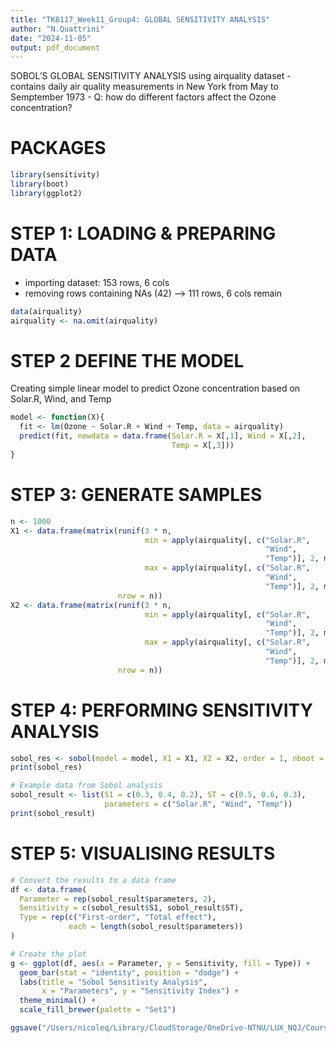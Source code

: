 ```yaml
---
title: "TK8117_Week11_Group4: GLOBAL SENSITIVITY ANALYSIS"
author: "N.Quattrini"
date: "2024-11-05"
output: pdf_document
---
```


SOBOL'S GLOBAL SENSITIVITY ANALYSIS using airquality dataset
- contains daily air quality measurements in New York from May to Semptember 1973
- Q: how do different factors affect the Ozone concentration? 

# PACKAGES
```r
library(sensitivity)
library(boot)
library(ggplot2)
```

# STEP 1: LOADING & PREPARING DATA
  - importing dataset: 153 rows, 6 cols
  - removing rows containing NAs (42) --> 111 rows, 6 cols remain
```r
data(airquality)
airquality <- na.omit(airquality) 
```

# STEP 2 DEFINE THE MODEL
Creating simple linear model to predict Ozone concentration based on Solar.R, 
  Wind, and Temp
```r
model <- function(X){
  fit <- lm(Ozone ~ Solar.R + Wind + Temp, data = airquality)
  predict(fit, newdata = data.frame(Solar.R = X[,1], Wind = X[,2], 
                                    Temp = X[,3]))
}
```

# STEP 3: GENERATE SAMPLES
```r
n <- 1000
X1 <- data.frame(matrix(runif(3 * n, 
                              min = apply(airquality[, c("Solar.R", 
                                                         "Wind", 
                                                         "Temp")], 2, min), 
                              max = apply(airquality[, c("Solar.R", 
                                                         "Wind", 
                                                         "Temp")], 2, max)), 
                        nrow = n))
X2 <- data.frame(matrix(runif(3 * n, 
                              min = apply(airquality[, c("Solar.R", 
                                                         "Wind", 
                                                         "Temp")], 2, min), 
                              max = apply(airquality[, c("Solar.R", 
                                                         "Wind", 
                                                         "Temp")], 2, max)), 
                        nrow = n))
```

# STEP 4: PERFORMING SENSITIVITY ANALYSIS
```r
sobol_res <- sobol(model = model, X1 = X1, X2 = X2, order = 1, nboot = 100)
print(sobol_res)

# Example data from Sobol analysis
sobol_result <- list(S1 = c(0.3, 0.4, 0.2), ST = c(0.5, 0.6, 0.3), 
                     parameters = c("Solar.R", "Wind", "Temp"))
print(sobol_result)
```

# STEP 5: VISUALISING RESULTS
```r
# Convert the results to a data frame
df <- data.frame(
  Parameter = rep(sobol_result$parameters, 2),
  Sensitivity = c(sobol_result$S1, sobol_result$ST),
  Type = rep(c("First-order", "Total effect"), 
             each = length(sobol_result$parameters))
)

# Create the plot
g <- ggplot(df, aes(x = Parameter, y = Sensitivity, fill = Type)) +
  geom_bar(stat = "identity", position = "dodge") +
  labs(title = "Sobol Sensitivity Analysis", 
       x = "Parameters", y = "Sensitivity Index") +
  theme_minimal() +
  scale_fill_brewer(palette = "Set1")

ggsave("/Users/nicoleq/Library/CloudStorage/OneDrive-NTNU/LUX_NQJ/Courses/TK8117/sobol.jpg", plot = g, width = 6, height = 4, dpi = 300)


```



















